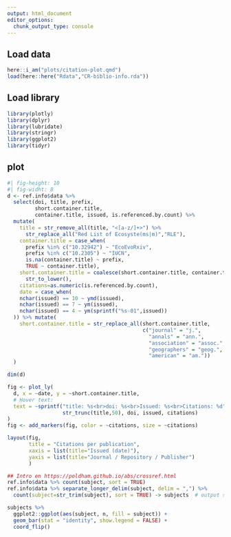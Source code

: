 ```yaml
---
output: html_document
editor_options: 
  chunk_output_type: console
---
```

## Load data

```r
here::i_am("plots/citation-plot.qmd")
load(here::here("Rdata","CR-biblio-info.rda"))
```

## Load library

```r
library(plotly)
library(dplyr)
library(lubridate)
library(stringr)
library(ggplot2)
library(tidyr)

```

## plot

```r
#| fig-height: 10
#| fig-widht: 8
d <- ref.info$data %>% 
  select(doi, title, prefix, 
         short.container.title,
         container.title, issued, is.referenced.by.count) %>%
  mutate(
    title = str_remove_all(title, "<[a-z/]+>") %>% 
      str_replace_all("Red List of Ecosyste(ms|m)","RLE"),
    container.title = case_when(
      prefix %in% c("10.32942") ~ "EcoEvoRxiv",
      prefix %in% c("10.2305") ~ "IUCN",
      is.na(container.title) ~ prefix,
      TRUE ~ container.title),
    short.container.title = coalesce(short.container.title, container.title) %>%
      str_to_lower(),
    citations=as.numeric(is.referenced.by.count),
    date = case_when(
    nchar(issued) == 10 ~ ymd(issued),
    nchar(issued) == 7 ~ ym(issued),
    nchar(issued) == 4 ~ ym(sprintf("%s-01",issued))
  )) %>% mutate(
    short.container.title = str_replace_all(short.container.title,
                                            c("journal" = "j.",
                                              "annals" = "ann.",
                                              "association" = "assoc.",
                                              "geographers" = "geog.",
                                              "american" = "am."))
  )

dim(d)

fig <- plot_ly(
  d, x = ~date, y = ~short.container.title,
  # Hover text:
  text = ~sprintf("title: %s<br>doi: %s<br>Issued: %s<br>Citations: %d", 
                  str_trunc(title,50), doi, issued, citations)
)
fig <- add_markers(fig, color = ~citations, size = ~citations)

layout(fig,
       title = "Citations per publication",
       xaxis = list(title="Issued (date)"),
       yaxis = list(title="Journal / Repository / Publisher")
       )
```


```r

## Intro en https://poldham.github.io/abs/crossref.html
ref.info$data %>% count(subject, sort = TRUE)
ref.info$data %>% separate_longer_delim(subject, delim = ",") %>%
  count(subject=str_trim(subject), sort = TRUE) -> subjects  # output subjects

subjects %>%
  ggplot2::ggplot(aes(subject, n, fill = subject)) +
  geom_bar(stat = "identity", show.legend = FALSE) +
  coord_flip()
```

